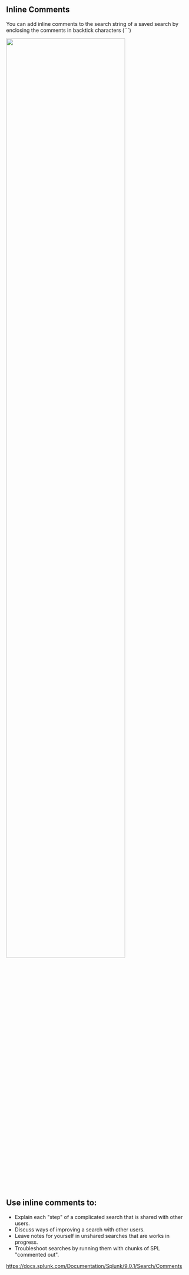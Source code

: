 ## Inline Comments
You can add inline comments to the search string of a saved 
search by enclosing the comments in backtick characters (\`\`\`)

<img src="/static/app/splunk4champions2/images/comments.png" width="80%" />

## Use inline comments to:

* Explain each "step" of a complicated search that is shared with other users.
* Discuss ways of improving a search with other users.
* Leave notes for yourself in unshared searches that are works in progress.
* Troubleshoot searches by running them with chunks of SPL "commented out".


https://docs.splunk.com/Documentation/Splunk/9.0.1/Search/Comments
